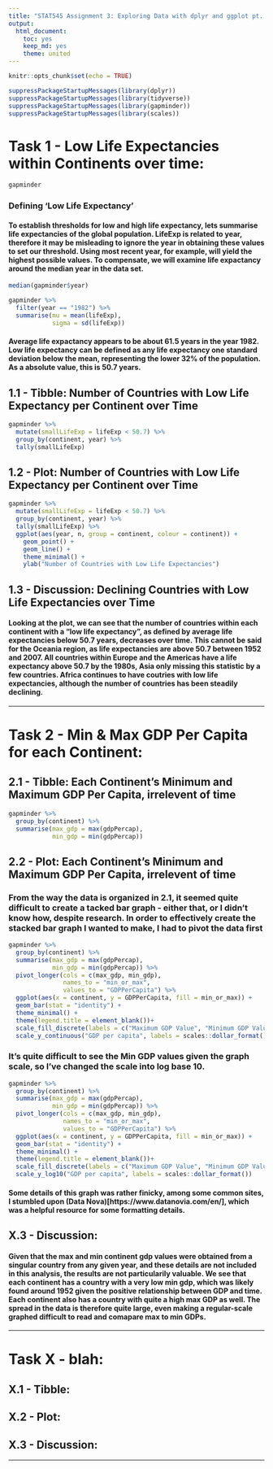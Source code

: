 ```yaml
---
title: "STAT545 Assignment 3: Exploring Data with dplyr and ggplot pt. II"
output:
  html_document:
    toc: yes
    keep_md: yes
    theme: united
---
```


```r
knitr::opts_chunk$set(echo = TRUE)
```

```r
suppressPackageStartupMessages(library(dplyr))
suppressPackageStartupMessages(library(tidyverse))
suppressPackageStartupMessages(library(gapminder))
suppressPackageStartupMessages(library(scales))
```

# Task 1 - Low Life Expectancies within Continents over time: 

```r
gapminder
```


### Defining 'Low Life Expectancy'

#### To establish thresholds for low and high life expectancy, lets summarise life expectancies of the global population. LifeExp is related to year, therefore it may be misleading to ignore the year in obtaining these values to set our threshold. Using most recent year, for example, will yield the highest possible values. To compensate, we will examine life expactancy around the median year in the data set.

```r
median(gapminder$year)
```

```r
gapminder %>% 
  filter(year == "1982") %>% 
  summarise(mu = mean(lifeExp),
            sigma = sd(lifeExp)) 
```


#### Average life expactancy appears to be about 61.5 years in the year 1982. Low life expectancy can be defined as any life expectancy one standard deviation below the mean, representing the lower 32% of the population. As a absolute value, this is 50.7 years.

## 1.1 - Tibble: Number of Countries with Low Life Expectancy per Continent over Time

```r
gapminder %>% 
  mutate(smallLifeExp = lifeExp < 50.7) %>% 
  group_by(continent, year) %>% 
  tally(smallLifeExp)
```

## 1.2 - Plot: Number of Countries with Low Life Expectancy per Continent over Time

```r
gapminder %>% 
  mutate(smallLifeExp = lifeExp < 50.7) %>% 
  group_by(continent, year) %>% 
  tally(smallLifeExp) %>% 
  ggplot(aes(year, n, group = continent, colour = continent)) +
    geom_point() + 
    geom_line() +
    theme_minimal() +
    ylab("Number of Countries with Low Life Expectancies")
```


## 1.3 - Discussion: Declining Countries with Low Life Expectancies over Time

#### Looking at the plot, we can see that the number of countries within each continent with a "low life expectancy", as defined by average life expectancies below 50.7 years, decreases over time. This cannot be said for the Oceania region, as life expectancies are above 50.7 between 1952 and 2007. All countries within Europe and the Americas have a life expectancy above 50.7 by the 1980s, Asia only missing this statistic by a few countries. Africa continues to have coutries with low life expectancies, although the number of countries has been steadily declining.

------

# Task 2 - Min & Max GDP Per Capita for each Continent: 

## 2.1 - Tibble: Each Continent's Minimum and Maximum GDP Per Capita, irrelevent of time

```r
gapminder %>% 
  group_by(continent) %>% 
  summarise(max_gdp = max(gdpPercap),
            min_gdp = min(gdpPercap))
```

## 2.2 - Plot: Each Continent's Minimum and Maximum GDP Per Capita, irrelevent of time

### From the way the data is organized in 2.1, it seemed quite difficult to create a tacked bar graph - either that, or I didn't know how, despite research. In order to effectively create the stacked bar graph I wanted to make, I had to pivot the data first

```r
gapminder %>% 
  group_by(continent) %>% 
  summarise(max_gdp = max(gdpPercap),
            min_gdp = min(gdpPercap)) %>% 
  pivot_longer(cols = c(max_gdp, min_gdp),
               names_to = "min_or_max",
               values_to = "GDPPerCapita") %>% 
  ggplot(aes(x = continent, y = GDPPerCapita, fill = min_or_max)) +
  geom_bar(stat = "identity") +
  theme_minimal() +
  theme(legend.title = element_blank())+
  scale_fill_discrete(labels = c("Maximum GDP Value", "Minimum GDP Value")) +
  scale_y_continuous("GDP per capita", labels = scales::dollar_format())
```

### It's quite difficult to see the Min GDP values given the graph scale, so I've changed the scale into log base 10.

```r
gapminder %>% 
  group_by(continent) %>% 
  summarise(max_gdp = max(gdpPercap),
            min_gdp = min(gdpPercap)) %>% 
  pivot_longer(cols = c(max_gdp, min_gdp),
               names_to = "min_or_max",
               values_to = "GDPPerCapita") %>% 
  ggplot(aes(x = continent, y = GDPPerCapita, fill = min_or_max)) +
  geom_bar(stat = "identity") +
  theme_minimal() +
  theme(legend.title = element_blank())+
  scale_fill_discrete(labels = c("Maximum GDP Value", "Minimum GDP Value")) +
  scale_y_log10("GDP per capita", labels = scales::dollar_format())
```


#### Some details of this graph was rather finicky, among some common sites, I stumbled upon (Data Nova)[https://www.datanovia.com/en/], which was a helpful resource for some formatting details.

## X.3 - Discussion:

#### Given that the max and min continent gdp values were obtained from a singular country from any given year, and these details are not included in this analysis, the results are not particularily valuable. We see that each continent has a country with a very low min gdp, which was likely found around 1952 given the positive relationship between GDP and time. Each continent also has a country with quite a high max GDP as well. The spread in the data is therefore quite large, even making a regular-scale graphed difficult to read and comapare max to min GDPs.

------

# Task X - blah: 

## X.1 - Tibble: 

## X.2 - Plot:

## X.3 - Discussion:

------

